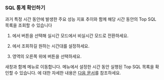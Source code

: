 ### SQL 통계 확인하기

과거 특정 시간 동안에 발생한 주요 성능 지표 추이와 함께 해당 시간 동안의 Top SQL 목록을 조회할 수 있습니다

<ImgLang img='db-instancemonitoring2sqlstatics.png' desc='SQL 통계 바로가기' />

1. <Cmdname sid="time" className="uitext" />에서 <LinkImage img="ico-pause.svg" desc="아이콘" /> 버튼을 선택해 실시간 모드에서 비실시간 모드로 전환하세요.

1. <Cmdname sid="time" className="uitext" />에서 조회하길 원하는 시간대를 설정하세요.

1. <Cmdname sid="active_sessions" className="uitext" /> 영역의 오른쪽 위에 <Cmdname sid="TTL06468" className="uitext" /> 버튼을 선택하세요. 

새창과 함께 <Cmdname sid="TTL06468" className="uitext" /> 메뉴로 이동합니다. <Cmdname sid="instance_monitoring" className="uitext" /> 메뉴에서 설정한 시간 동안 실행된 Top SQL 목록을 확인할 수 있습니다. <Cmdname sid="TTL06468" className="uitext" />에 대한 자세한 내용은 [다음 문서](stat)를 참조하세요.